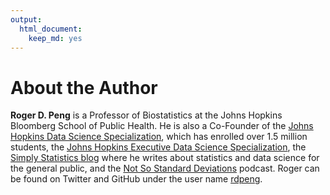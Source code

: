 ```yaml
---
output: 
  html_document: 
    keep_md: yes
---
```

# About the Author

**Roger D. Peng** is a Professor of Biostatistics at the
Johns Hopkins Bloomberg School of Public Health. He is also a
Co-Founder of the [Johns Hopkins Data Science
Specialization](http://www.coursera.org/specialization/jhudatascience/1),
which has enrolled over 1.5 million students, the [Johns Hopkins
Executive Data Science
Specialization](https://www.coursera.org/specializations/executive-data-science),
the [Simply Statistics blog](http://simplystatistics.org/) where he
writes about statistics and data science for the general public, and
the [Not So Standard Deviations](http://nssdeviations.com/)
podcast. Roger can be found on Twitter and GitHub under the user name
[rdpeng](https://twitter.com/rdpeng).

